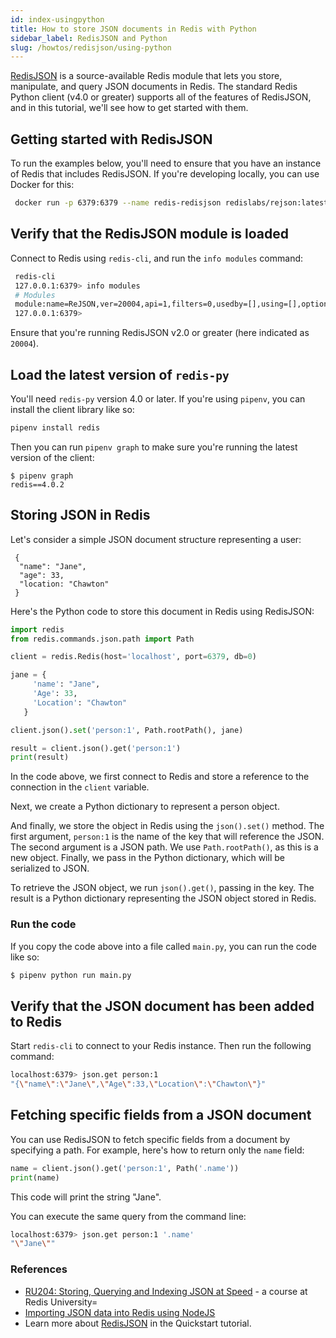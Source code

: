 ```yaml
---
id: index-usingpython
title: How to store JSON documents in Redis with Python 
sidebar_label: RedisJSON and Python
slug: /howtos/redisjson/using-python
---
```


[RedisJSON](https://oss.redis.com/redisjson/) is a source-available Redis module that lets you store, manipulate, and query JSON documents in Redis. The standard Redis Python client (v4.0 or greater) supports all of the features of RedisJSON, and in this tutorial, we'll see how to get started with them.

## Getting started with RedisJSON

To run the examples below, you'll need to ensure that you have an instance of Redis that includes RedisJSON. If you're developing locally, you can use Docker for this:

```bash
 docker run -p 6379:6379 --name redis-redisjson redislabs/rejson:latest
```

## Verify that the RedisJSON module is loaded

Connect to Redis using `redis-cli`, and run the `info modules` command:

```bash
 redis-cli
 127.0.0.1:6379> info modules
 # Modules
 module:name=ReJSON,ver=20004,api=1,filters=0,usedby=[],using=[],options=[]
 127.0.0.1:6379> 
```

Ensure that you're running RedisJSON v2.0 or greater (here indicated as `20004`).

## Load the latest version of `redis-py`

You'll need `redis-py` version 4.0 or later. If you're using `pipenv`, you can install the client library like so:

```bash
pipenv install redis
```

Then you can run `pipenv graph` to make sure you're running the latest version of the client:

```
$ pipenv graph
redis==4.0.2
```

## Storing JSON in Redis

Let's consider a simple JSON document structure representing a user:

```
 {
  "name": "Jane",
  "age": 33,
  "location: "Chawton"
 }
```

Here's the Python code to store this document in Redis using RedisJSON:

```python
import redis
from redis.commands.json.path import Path

client = redis.Redis(host='localhost', port=6379, db=0)

jane = {
     'name': "Jane", 
     'Age': 33, 
     'Location': "Chawton"
   }

client.json().set('person:1', Path.rootPath(), jane)

result = client.json().get('person:1')
print(result)
```

In the code above, we first connect to Redis and store a reference to the connection in the `client` variable.

Next, we create a Python dictionary to represent a person object.

And finally, we store the object in Redis using the `json().set()` method. The first argument, `person:1` is the name of the key that will reference the JSON. The second argument is a JSON path. We use `Path.rootPath()`, as this is a new object. Finally, we pass in the Python dictionary, which will be serialized to JSON.

To retrieve the JSON object, we run `json().get()`, passing in the key. The result is a Python dictionary representing the JSON object stored in Redis.

### Run the code

If you copy the code above into a file called `main.py`, you can run the code like so:

```bash
$ pipenv python run main.py
```

## Verify that the JSON document has been added to Redis

Start `redis-cli` to connect to your Redis instance. Then run the following command:

```bash
localhost:6379> json.get person:1
"{\"name\":\"Jane\",\"Age\":33,\"Location\":\"Chawton\"}"
```

## Fetching specific fields from a JSON document

You can use RedisJSON to fetch specific fields from a document by specifying a path. For example, here's how to return only the `name` field:

```python
name = client.json().get('person:1', Path('.name'))
print(name)
```
This code will print the string "Jane".

You can execute the same query from the command line:

```bash
localhost:6379> json.get person:1 '.name'
"\"Jane\""
```

### References

- [RU204: Storing, Querying and Indexing JSON at Speed](https://university.redis.com/courses/ru204/) - a course at Redis University=
- [Importing JSON data into Redis using NodeJS](/howtos/redisjson/using-nodejs)
- Learn more about [RedisJSON](https://redisjson.io) in the Quickstart tutorial.


